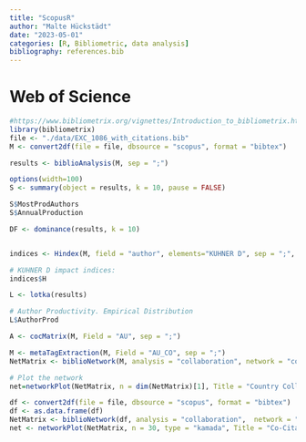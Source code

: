 ```yaml
---
title: "ScopusR"
author: "Malte Hückstädt"
date: "2023-05-01"
categories: [R, Bibliometric, data analysis]
bibliography: references.bib
---
```


# Web of Science

```r
#https://www.bibliometrix.org/vignettes/Introduction_to_bibliometrix.html
library(bibliometrix) 
file <- "./data/EXC_1086_with_citations.bib"
M <- convert2df(file = file, dbsource = "scopus", format = "bibtex")

results <- biblioAnalysis(M, sep = ";")

options(width=100)
S <- summary(object = results, k = 10, pause = FALSE)

S$MostProdAuthors
S$AnnualProduction

DF <- dominance(results, k = 10)


indices <- Hindex(M, field = "author", elements="KUHNER D", sep = ";", years = 10)

# KUHNER D impact indices:
indices$H

L <- lotka(results)

# Author Productivity. Empirical Distribution
L$AuthorProd

A <- cocMatrix(M, Field = "AU", sep = ";")

M <- metaTagExtraction(M, Field = "AU_CO", sep = ";")
NetMatrix <- biblioNetwork(M, analysis = "collaboration", network = "countries", sep = ";")

# Plot the network
net=networkPlot(NetMatrix, n = dim(NetMatrix)[1], Title = "Country Collaboration", type = "circle", size=TRUE, remove.multiple=FALSE,labelsize=0.7,cluster="none")

```

```r
df <- convert2df(file = file, dbsource = "scopus", format = "bibtex")
df <- as.data.frame(df)
NetMatrix <- biblioNetwork(df, analysis = "collaboration",  network = "authors", sep = ";")
net <- networkPlot(NetMatrix, n = 30, type = "kamada", Title = "Co-Citation",labelsize=0.5) 

```
